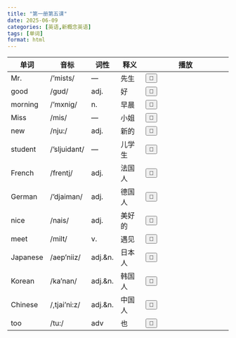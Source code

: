 ```yaml
---
title: "第一册第五课"
date: 2025-06-09
categories: [英语,新概念英语]
tags: [单词]
format: html
---
```


| 单词      | 音标          | 词性     | 释义     | 播放                                 |
|-----------|---------------|----------|----------|------------------------------------|
| Mr.   | /'mists/  | —    | 先生 | <button onclick="playAudio('Mr')">📢</button> |
| good      | /ɡʊd/         | adj.     | 好       | <button onclick="playAudio('good')">📢</button> |
| morning   | /'mxnig/      | n.       | 早晨     | <button onclick="playAudio('morning')">📢</button> |
| Miss      | /mis/         | —        | 小姐     | <button onclick="playAudio('Miss')">📢</button>    |
| new       | /nju:/        | adj.     | 新的     | <button onclick="playAudio('new')">📢</button>     |
| student   | /'sljuidant/  | —        | 儿学生   | <button onclick="playAudio('student')">📢</button> |
| French    | /frentj/      | adj.     | 法国人   | <button onclick="playAudio('French')">📢</button>  |
| German    | /'djaiman/    | adj.     | 德国人   | <button onclick="playAudio('German')">📢</button>  |
| nice      | /nais/        | adj.     | 美好的   | <button onclick="playAudio('nice')">📢</button>    |
| meet      | /milt/        | v.       | 遇见     | <button onclick="playAudio('meet')">📢</button>    |
| Japanese  | /aep'niiz/    | adj.&n.  | 日本人   | <button onclick="playAudio('Japanese')">📢</button>|
| Korean    | /ka'nan/      | adj.&n.  | 韩国人   | <button onclick="playAudio('Korean')">📢</button>  |
| Chinese   | /,tjai'ni:z/  | adj.&n.  | 中国人   | <button onclick="playAudio('Chinese')">📢</button> |
| too       | /tu:/         | adv      | 也       | <button onclick="playAudio('too')">📢</button>     |

<audio id="audio-player"></audio>

<script>
  function playAudio(word) {
    const audio = document.getElementById("audio-player");
    audio.src = `/static/mp3/${word}.mp3`;
    audio.play();
  }
</script>